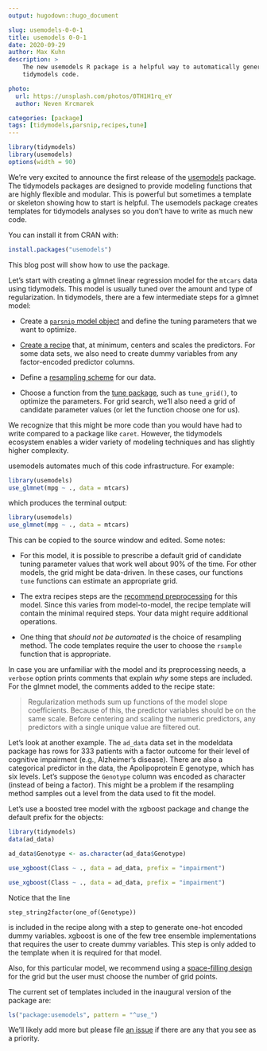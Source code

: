 ```yaml
---
output: hugodown::hugo_document

slug: usemodels-0-0-1
title: usemodels 0-0-1
date: 2020-09-29
author: Max Kuhn
description: >
    The new usemodels R package is a helpful way to automatically generate 
    tidymodels code. 

photo:
  url: https://unsplash.com/photos/0TH1H1rq_eY
  author: Neven Krcmarek

categories: [package] 
tags: [tidymodels,parsnip,recipes,tune]
---
```


```r
library(tidymodels)
library(usemodels)
options(width = 90)
```

We're very excited to announce the first release of the [usemodels](https://usemodels.tidymodels.org/) package. The tidymodels packages are designed to provide modeling functions that are highly flexible and modular. This is powerful but sometimes a template or skeleton showing how to start is helpful. The usemodels package creates templates for tidymodels analyses so you don't have to write as much new code. 

You can install it from CRAN with:

```r
install.packages("usemodels")
```

This blog post will show how to use the package. 

Let's start with creating a glmnet linear regression model for the `mtcars` data using tidymodels. This model is usually tuned over the amount and type of regularization. In tidymodels, there are a few intermediate steps for a glmnet model: 

 * Create a [`parsnip` model object](https://www.tmwr.org/models.html) and define the tuning parameters that we want to optimize. 
 
 * [Create a recipe](https://www.tmwr.org/recipes.html) that, at minimum, centers and scales the predictors. For some data sets, we also need to create dummy variables from any factor-encoded predictor columns. 
 
 * Define a [resampling scheme](https://www.tmwr.org/resampling.html) for our data. 
 
 * Choose a function from the [tune package](https://tune.tidymodels.org/), such as `tune_grid()`, to optimize the parameters. For grid search, we'll also need a grid of candidate parameter values (or let the function choose one for us). 
 
We recognize that this might be more code than you would have had to write compared to a package like `caret`. However, the tidymodels ecosystem enables a wider variety of modeling techniques and has slightly higher complexity.

usemodels automates much of this code infrastructure. For example: 

```r
library(usemodels)
use_glmnet(mpg ~ ., data = mtcars)
```
 
which produces the terminal output:

```r
library(usemodels)
use_glmnet(mpg ~ ., data = mtcars)
```
 
This can be copied to the source window and edited. Some notes: 

 * For this model, it is possible to prescribe a default grid of candidate tuning parameter values that  work well about 90% of the time. For other models, the grid might be data-driven. In these cases, our functions `tune` functions can estimate an appropriate grid. 
 
 * The extra recipes steps are the [recommend preprocessing](https://www.tmwr.org/pre-proc-table.html) for this model. Since this varies from model-to-model, the recipe template will contain the minimal required steps. Your data might require additional operations. 
 
 * One thing that _should not be automated_ is the choice of resampling method. The code templates require the user to choose the `rsample` function that is appropriate. 
 
In case you are unfamiliar with the model and its preprocessing needs, a `verbose` option prints comments that explain _why_ some steps are included. For the glmnet model, the comments added to the recipe state: 

> Regularization methods sum up functions of the model slope coefficients. Because of this, the predictor variables should be on the same scale. Before centering and scaling the numeric predictors, any predictors with a single unique value are filtered out. 

Let's look at another example. The `ad_data` data set in the modeldata package has rows for 333 patients with a factor outcome for their level of cognitive impairment (e.g., Alzheimer's disease). There are also a categorical predictor in the data, the Apolipoprotein E genotype, which has six levels. Let's suppose the `Genotype` column was encoded as character (instead of being a factor). This might be a problem if the resampling method samples out a level from the data used to fit the model.

Let's use a boosted tree model with the xgboost package and change the default prefix for the objects:

```r
library(tidymodels)
data(ad_data)

ad_data$Genotype <- as.character(ad_data$Genotype)

use_xgboost(Class ~ ., data = ad_data, prefix = "impairment")
```
```r
use_xgboost(Class ~ ., data = ad_data, prefix = "impairment")
```

Notice that the line

```
step_string2factor(one_of(Genotype)) 
```

is included in the recipe along with a step to generate one-hot encoded dummy variables. xgboost is one of the few tree ensemble implementations that requires the user to create dummy variables. This step is only added to the template when it is required for that model.

Also, for this particular model, we recommend using a [space-filling design](https://scholar.google.com/scholar?hl=en&as_sdt=0%2C7&q=space+filling+design+of+experiments) for the grid but the user must choose the number of grid points. 

The current set of templates included in the inaugural version of the package are: 

```r
ls("package:usemodels", pattern = "^use_")
```

We'll likely add more but please file [an issue](https://github.com/tidymodels/usemodels/issues) if there are any that you see as a priority. 
